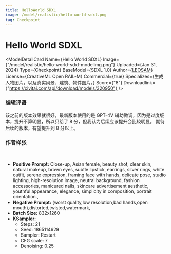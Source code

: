 ```yaml
---
title: HelloWorld SDXL
image: /model/realistic/hello-world-sdxl.png
tag: Checkpoint
---
```



# Hello World SDXL

<ModelDetailCard 
  Name={<span>Hello World SDXL</span>}
  Image={"/model/realistic/hello-world-sdxl-modelimg.png"}
  Uploaded={<span>Jan 31, 2024</span>}
  Type={<span>Checkpoint</span>}
  BaseModel={<span>SDXL 1.0</span>}
  Author={<a href="https://civitai.com/user/LEOSAM">LEOSAM</a>}
  License={<span>CreativeML Open RAIL-M</span>}
  Commercial={true}
  Specializes={<span>生成人物图片，以及真实风景、建筑、物件图片。</span>}
  Score={"8"}
  Downloadlink={"https://civitai.com/api/download/models/320950"}
/>

### 编辑评语

该之前的版本效果就很好，最新版本使用的是 GPT-4V 辅助微调，因为是过度版本，提升不算明显，所以只给了 8 分，但我认为后续应该提升会比较明显。
期待后续的版本，有望提升到 8 分以上。

### 作者样张

<br/>
<PhotoProvider>
  <PhotoView src="/model/realistic/001.png">
    <img src="/model/realistic/001.png" alt="" className='rounded-lg'/>
  </PhotoView>
</PhotoProvider>

* **Positive Prompt:** Close-up, Asian female, beauty shot, clear skin, natural makeup, brown eyes, subtle lipstick, earrings, silver rings, white outfit, serene expression, framing face with hands, delicate pose, studio lighting, high-resolution image, neutral background, fashion accessories, manicured nails, skincare advertisement aesthetic, youthful appearance, elegance, simplicity in composition, portrait orientation.,
* **Negative Prompt:** (worst quality,low resolution,bad hands,open mouth),distorted,twisted,watermark,
* **Batch Size:** 832x1260
* **KSampler:** 
  * Steps: 21
  * Seed: 1865114629
  * Sampler: Restart
  * CFG scale: 7
  * Denoising: 0.25